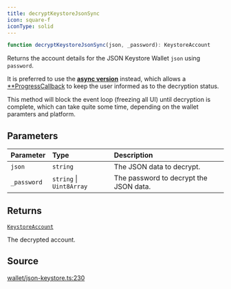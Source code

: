 ```yaml
---
title: decryptKeystoreJsonSync
icon: square-f
iconType: solid
---
```


```ts
function decryptKeystoreJsonSync(json, _password): KeystoreAccount
```

Returns the account details for the JSON Keystore Wallet `json` using `password`.

It is preferred to use the [**async version**](/content/functions/decryptKeystoreJson) instead, which allows a
[**ProgressCallback](/content/type-aliases/ProgressCallback) to keep the user informed as to the decryption status.

This method will block the event loop (freezing all UI) until decryption is complete, which can take quite some time,
depending on the wallet paramters and platform.

## Parameters

| Parameter | Type | Description |
| :------ | :------ | :------ |
| `json` | `string` | The JSON data to decrypt. |
| `_password` | `string` \| `Uint8Array` | The password to decrypt the JSON data. |

## Returns

[`KeystoreAccount`](/content/type-aliases/KeystoreAccount)

The decrypted account.

## Source

[wallet/json-keystore.ts:230](https://github.com/dominant-strategies/quais.js/blob/9cd48558df3d21b38e50dd81be3a8b94ee4847f2/src/wallet/json-keystore.ts#L230)

